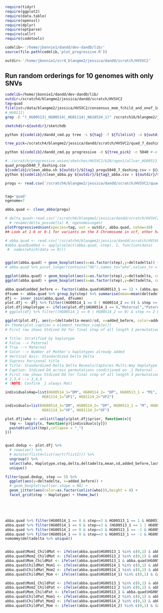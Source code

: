 
```r

require(tidyr)
require(ggplot2)
require(data.table)
require(openssl)
require(dplyr)
require(optparse)
require(callr)
require(codetools)

codelib<-'/home/jbonnie1/dandd/dev-dandD/lib/'
source(file.path(codelib,'plot_progressive.R'))

outdir<-'/home/jbonnie1/scr4_blangme2/jessica/dandd/scratch/HVSVC2'

```


## Run random orderings for 10 genomes with only SNVs

```bash
codelib=/home/jbonnie1/dandd/dev-dandD/lib/
outdir=/scratch4/blangme2/jessica/dandd/scratch/HVSVC2
tag=quad
filelist=/data/blangme2/jessica/HVSVC2/consensus_mom_fchild_and_onef_1m1.txt
#_HG0111|
grep -E "(_HG00513|_HG00514|_HG01114|_NA18534_1)" /scratch16/blangme2/jessica/data/HVSVC2/consensus_fastas.txt > ${filelist}

sketchdir=${outdir}/sketchdb

python ${codelib}/dandd_cmd.py tree -s ${tag} -f ${filelist} -o ${outdir} -k 19 |& tee ${outdir}/${tag}_quad.log

tree_pick=/scratch4/blangme2/jessica/dandd/scratch/HVSVC2/quad_7_dashing_dtree.pickle

python ${codelib}/dandd_cmd.py progressive -d ${tree_pick} -n 5040 #-o ${outdir}/${tag}_progu.csv

#../scratch/progressive_union/sketches/HVSVC2/k20/ngen1/allvar_HG00513_1.fasta.gz.w.20.spacing.20.hll
quad_progu5040_7_dashing.csv
${codelib}/clean_abba.sh ${outdir}/${tag}_progu5040_7_dashing.csv > ${outdir}/${tag}_abba.csv 
python ${codelib}/clean_abba.py ${outdir}/${tag}_abba.csv > ${outdir}/${tag}_abba_clean.csv

```



```r
progu <- read.csv('/scratch4/blangme2/jessica/dandd/scratch/HVSVC2/quad_progu5040_7_dashing.csv') %>% mutate(ngenomes=ngen, delta_pos=delta)


tag='quad'
ngenome=7

abba.quad <- clean_abba(progu)

# delta_quad<-read.csv('/scratch4/blangme2/jessica/dandd/scratch/HVSVC2/quad_progu.csv') %>% 
  # rename(delta_pos=delta) #, ngenomes=ngen)
plotProgressiveUnion(species=tag, out = outdir, abba.quad, nshow=10)
## Look at 1-0 or 0-1 for variants on the X Chromosome in vcf, other haplotype might always have 0

```

```r
# abba.quad <- read.csv('/scratch4/blangme2/jessica/dandd/scratch/HVSVC2/quad_abba_clean.csv')
#abba.quad$added <- apply(select(abba.quad,-step), 1, function(data)
 #  names(which(data == 0)))


ggplot(abba.quad) + geom_boxplot(aes(x=as.factor(step),y=deltadelta)) + scale_y_log10()
# abba.quad %>% pivot_longer(contains("HG"),names_to="who",values_to = "value")
```


```r
ggplot(abba.quad) + geom_boxplot(aes(x=as.factor(step),y=deltadelta, color=as.factor(HG00514_1))) + geom_point(aes(x=as.factor(step),y=deltadelta, color=as.factor(HG00514_1))) + scale_y_log10() 
ggplot(abba.quad) + geom_boxplot(aes(x=as.factor(step),y=deltadelta, color=as.factor(HG00514_2))) + geom_point(aes(x=as.factor(step),y=deltadelta, color=as.factor(HG00514_2))) + scale_y_log10()
```

```r
abba.quad$added_before <- factor((abba.quad$HG00513_1 == 1) + (abba.quad$HG00513_2 == 1))
dfsumm <- abba.quad %>% group_by(step) %>% summarise(mean=mean(deltadelta), sd=sd(deltadelta), median=median(deltadelta))
dfj <- inner_join(abba.quad, dfsumm)
plot.dfj <- dfj %>% filter((HG00514_1 == 0 | HG00514_2 == 0) & step >= 3 & step <= 5) 
plot.dfj$Haplotype <- ifelse(plot.dfj$HG00514_1 == 0,"Maternal","Paternal")
# ggplot(dfj %>% filter((HG00514_1 == 0 | HG00514_2 == 0) & step >= 2 & step <= 4), aes(y=(deltadelta-mean)/sd, x=added_before, color=added_before)) + geom_jitter(height=0) + facet_grid(step ~ (HG00514_1 == 0)) + theme_bw()

ggplot(plot.dfj, aes(y=(deltadelta-mean)/sd, x=added_before, color=added_before)) + geom_jitter(height=0, size=.25) + facet_grid(step ~ Haplotype) + theme_bw() + ggtitle("Standardized \u394\u03b4 Captures Multi-Way Haplotype Relationships") + labs(color="Number of Mother's\nhaplotypes already added", x="",y="Standardized \u394 \u03b4") 
#+ theme(plot.caption = element_textbox_simple())
# First row shows Stdized Dd for final step of all length 3 permutations where 3rd step is addition of maternal (right column) or paternal (left column) haplotype for daughter. Second and third rows show same relationship for length 4 and 5 permuations. Stdized Dd far below 0 are indicative of closer than average relationships.")

# Title: Stratified by haplotype
# False --> Paternal
# True --> Maternal
# Color --> Number of Mother's haplotypes already added
# Vertical Axis: Standardized Delta Delta
# Supress horizonal title
# Title: Standardized Delta Delta Reveals/Captures Multi-Way Haplotype Relationships 
# Caption: Stdized Dd across permutations conditioned on _1 Maternal .
# First row shows Stdized Dd for final step of all length 3 permutations where 3rd step is addition of maternal (right column) or paternal (left column) haplotype for daughter. Second and third rows show same relationship for length 4 and 5 permuations. Stdized Dd far below 0 are indicative of closer than average relationships.
# 2,3,4 --> 3,4,5
# (NOTE: Confirm _1 always Mat)


```

```r
individualsHap=list(HG00514_1="DM", HG00514_2= "DP", HG00513_1 = "M1", HG00513_2 = "M2", NA18534_1 = "UM", 
                 HG01114_1="UF1", HG01114_2="UF2")

individuals=list(HG00514_1="DM", HG00514_2= "DP", HG00513_1 = "M", HG00513_2 = "M", NA18534_1 = "UM", 
                 HG01114_1="UF", HG01114_2="UF")

plot.dfj$who <- unlist(lapply(plot.dfj$prior, function(x){
  tmp <- lapply(x, function(y){individuals[y]})
  paste0(unlist(tmp),collapse = "_")
}))


quad.dedup <- plot.dfj %>% 
  # rowwise() %>% 
  # mutate(flist4=list(sort(flist2))) %>%
  ungroup() %>% 
  select(who, Haplotype,step,delta,deltadelta,mean,sd,added_before,last, contains("HG"), contains("NA")) %>%
  unique()

filter(quad.dedup, step == 5) %>% 
  ggplot(aes(y=deltadelta, x=added_before)) +
  # geom_boxplot(outlier.shape = NA) + 
  geom_jitter(aes(color=as.factor(unlist(who))),height = 0) +
  facet_grid(step ~ Haplotype) + theme_bw()






```




```r
abba.quad %>% filter(HG00514_1 == 0 & step==3 & HG00513_1 == 1 & HG00513_2 == -1) -> mom1
abba.quad %>% filter(HG00514_1 == 0 & step==3 & (HG00513_1 == 1 | HG00513_2 == 1)) -> allmommy
abba.quad %>% filter(HG00514_1 == 0 & step==3 & HG00513_1 == -1 & HG00513_2 == 1) -> mom2
abba.quad %>% filter(HG00514_1 == 0 & step==3 & HG00513_1 == -1 & HG00513_2 == -1) -> nomommy
nomommy$deltadelta %>% unique()



```


```r

abba.quad$Mom1_ChildMat <- ifelse(abba.quad$HG00513_1 %in% c(0,1) & abba.quad$HG00514_1 == -1,1,0)
abba.quad$Mom2_ChildMat <- ifelse(abba.quad$HG00513_2 %in% c(0,1) & abba.quad$HG00514_1 == -1,1,0)
abba.quad$Mom_ChildMat <- ifelse((abba.quad$HG00513_1 & abba.quad$HG00513_2) %in% c(0,1) & abba.quad$HG00514_1 == -1,1,0)
abba.quad$ChildMat_Mom1 <- ifelse(abba.quad$HG00514_1 %in% c(0,1) & abba.quad$HG00513_1 == -1,1,0)
abba.quad$ChildMat_Mom2 <- ifelse(abba.quad$HG00514_1 %in% c(0,1) & abba.quad$HG00513_2 == -1,1,0)
abba.quad$ChildMat_Mom <- ifelse((abba.quad$HG00514_1) %in% c(0,1) & (abba.quad$HG00513_1 & abba.quad$HG00513_2) == -1,1,0)

abba.quad$Mom1_ChildPat <- ifelse(abba.quad$HG00513_1 %in% c(0,1) & abba.quad$HG00514_2 == -1,1,0)
abba.quad$Mom2_ChildPat <- ifelse(abba.quad$HG00513_2 %in% c(0,1) & abba.quad$HG00514_2 == -1,1,0)
abba.quad$Mom_ChildPat <- ifelse((abba.quad$HG00513_1 & abba.quad$HG00513_2) %in% c(0,1) & abba.quad$HG00514_2 == -1,1,0)
abba.quad$ChildPat_Mom1 <- ifelse(abba.quad$HG00514_2 %in% c(0,1) & abba.quad$HG00513_1 == -1,1,0)
abba.quad$ChildPat_Mom2 <- ifelse(abba.quad$HG00514_2 %in% c(0,1) & abba.quad$HG00513_2 == -1,1,0)
abba.quad$ChildPat_Mom <- ifelse((abba.quad$HG00514_2) %in% c(0,1) & (abba.quad$HG00513_1 & abba.quad$HG00513_2) == -1,1,0)
```

